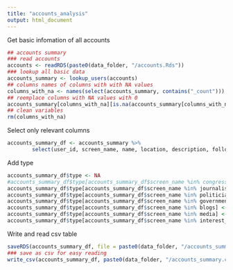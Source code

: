 ```yaml
---
title: "accounts_analysis"
output: html_document
---
```


Get basic infomation of all accounts
```r
## accounts summary
### read accounts
accounts <- readRDS(paste0(data_folder, "/accounts.Rds"))
### lookup all basic data
accounts_summary <- lookup_users(accounts)
## columns names of columns with with NA values
columns_with_na <- names(select(accounts_summary, contains("_count")))
## reemplace columns with NA values with 0
accounts_summary[columns_with_na][is.na(accounts_summary[columns_with_na])] <- 0
## clean variables
rm(columns_with_na)
```

Select only relevant columns
```r
accounts_summary_df <- accounts_summary %>%
        select(user_id, screen_name, name, location, description, followers_count, friends_count, statuses_count, account_created_at)
```

Add type
```r
accounts_summary_df$type <- NA
#accounts_summary_df$type[accounts_summary_df$screen_name %in% congress_peru] <- "Congress"
accounts_summary_df$type[accounts_summary_df$screen_name %in% journalists] <- "Journalists"
accounts_summary_df$type[accounts_summary_df$screen_name %in% politicians] <- "Politicians"
accounts_summary_df$type[accounts_summary_df$screen_name %in% government] <- "Government"
accounts_summary_df$type[accounts_summary_df$screen_name %in% blogs] <- "Blogs"
accounts_summary_df$type[accounts_summary_df$screen_name %in% media] <- "Media"
accounts_summary_df$type[accounts_summary_df$screen_name %in% interest_groups] <-"Interest Groups"
```

Write and read csv table
```r
saveRDS(accounts_summary_df, file = paste0(data_folder, "/accounts_summary.Rds"))
### save as csv for easy reading
write_csv(accounts_summary_df, paste0(data_folder, "/accounts_summary.csv"))
```



